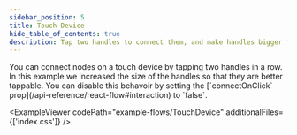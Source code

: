 ```yaml
---
sidebar_position: 5
title: Touch Device
hide_table_of_contents: true
description: Tap two handles to connect them, and make handles bigger for smaller devices
---
```



<ExampleLayout>
You can connect nodes on a touch device by tapping two handles in a row. In this example we increased the size of the handles so that they are better tappable. You can disable this behavoir by setting the [`connectOnClick` prop](/api-reference/react-flow#interaction) to `false`.

<ExampleViewer
  codePath="example-flows/TouchDevice"
  additionalFiles={['index.css']}
/>
</ExampleLayout>
